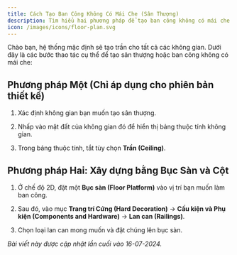 ```yaml
---
title: Cách Tạo Ban Công Không Có Mái Che (Sân Thượng)
description: Tìm hiểu hai phương pháp để tạo ban công không có mái che hoặc sân thượng trong Jega (AiHouse), bằng cách tắt trần trong thuộc tính không gian hoặc sử dụng bục sàn và cột.
icon: /images/icons/floor-plan.svg
---
```


Chào bạn, hệ thống mặc định sẽ tạo trần cho tất cả các không gian. Dưới đây là các bước thao tác cụ thể để tạo sân thượng hoặc ban công không có mái che:

## Phương pháp Một (Chỉ áp dụng cho phiên bản thiết kế)

1.  Xác định không gian bạn muốn tạo sân thượng.
2.  Nhấp vào mặt đất của không gian đó để hiển thị bảng thuộc tính không gian.
3.  Trong bảng thuộc tính, tắt tùy chọn **Trần (Ceiling)**.

    <!-- Image: Bảng thuộc tính không gian với tùy chọn trần đã được tắt. -->

## Phương pháp Hai: Xây dựng bằng Bục Sàn và Cột

1.  Ở chế độ 2D, đặt một **Bục sàn (Floor Platform)** vào vị trí bạn muốn làm ban công.
    <!-- Image: Đặt một bục sàn ở chế độ 2D. -->

2.  Sau đó, vào mục **Trang trí Cứng (Hard Decoration)** -> **Cấu kiện và Phụ kiện (Components and Hardware)** -> **Lan can (Railings)**.
3.  Chọn loại lan can mong muốn và đặt chúng lên bục sàn.

    <!-- Image: Chọn và đặt lan can lên bục sàn từ menu Trang trí Cứng. -->

*Bài viết này được cập nhật lần cuối vào 16-07-2024.*
